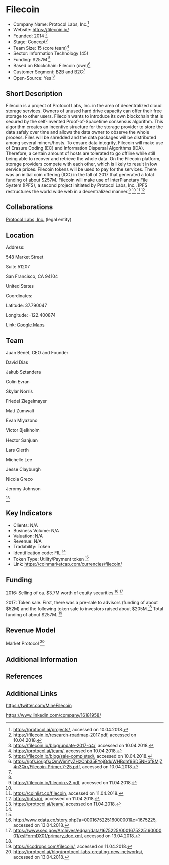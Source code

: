 =Filecoin=

* Company Name: Protocol Labs, Inc.<ref name=„protocollabsprojects“>https://protocol.ai/projects/, accessed on 10.04.2018.</ref>
* Website: https://filecoin.io/
* Founded: 2014 <ref name=„roadmap“>https://filecoin.io/research-roadmap-2017.pdf, accessed on 10.04.2018.</ref>
* Stage: Concept<ref>https://filecoin.io/blog/update-2017-q4/, accessed on 10.04.2018.</ref>
* Team Size: 15 (core team)<ref>https://protocol.ai/team/, accessed on 10.04.2018.</ref>
* Sector: Information Technology (45)
* Funding: $257M <ref name=„token“>https://filecoin.io/blog/sale-completed/, accessed on 10.04.2018.</ref>
* Based on Blockchain: Filecoin (own)<ref name=„primer“>https://ipfs.io/ipfs/QmWimYyZHzChb35EYojGduWHBdhf9SD5NHqf8MjZ4n3Qrr/Filecoin-Primer.7-25.pdf, accessed on 10.04.2018.</ref>
* Customer Segment: B2B and B2C<ref name=„primer“/>
* Open-Source: Yes <ref name=„primer“/> <!-- There is no GitHub page of Filecoin, open-source anyway?? -->


==Short Description==

Filecoin is a project of Protocol Labs, Inc. in the area of decentralized cloud storage services. Owners of unused hard drive capacity can offer their free storage to other users. Filecoin wants to introduce its own blockchain that is secured by the self-invented Proof-of-Spacetime consensus algorithm. This algorithm creates an incentive structure for the storage provider to store the data safely over time and allows the data owner to observe the whole process. Files will be shredded and the data packages will be distributed among several miners/hosts. To ensure data integrity, Filecoin will make use of Erasure Coding (EC) and Information Dispersal Algorithms (IDA). Therefore, a certain amount of hosts are tolerated to go offline while still being able to recover and retrieve the whole data. On the Filecoin platform, storage providers compete with each other, which is likely to result in low service prices. Filecoin tokens will be used to pay for the services. There was an initial coin offering (ICO) in the fall of 2017 that generated a total funding of about $257M. Filecoin will make use of InterPlanetary File System (IPFS), a second project initiated by Protocol Labs, Inc.. IPFS restructures the world wide web in a decentralized manner.<ref name=”PoRep”>https://filecoin.io/filecoin.v2.pdf, accessed on 11.04.2018.</ref> <ref name=”primer”/> <ref name=”coinlist”>https://coinlist.co/filecoin, accessed on 11.04.2018.</ref> <ref>https://ipfs.io/, accessed on  11.04.2018.</ref>


==Collaborations==

[https://protocol.ai/ Protocol Labs, Inc.] (legal entity)



==Location==

Address: 

548 Market Street

Suite 51207

San Francisco, CA 94104

United States



Coordinates: 

Latitude: 37.790047

Longitude: -122.400874



Link: [https://www.google.ch/maps/place/548+Market+St,+San+Francisco,+CA+94104,+USA/@37.7899928,-122.4008679,20.65z/data=!4m13!1m7!3m6!1s0x808580627b5ea1d1:0x60fd99496057cf74!2s548+Market+St,+San+Francisco,+CA+94104,+USA!3b1!8m2!3d37.7900465!4d-122.4008744!3m4!1s0x808580627b5ea1d1:0x60fd99496057cf74!8m2!3d37.7900465!4d-122.4008744 Google Maps]



==Team==

Juan Benet, CEO and Founder

David Dias

Jakub Sztandera

Colin Evran

Skylar Norris

Friedel Ziegelmayer

Matt Zumwalt

Evan Miyazono

Victor Bjelkholm

Hector Sanjuan

Lars Gierth

Michelle Lee

Jesse Clayburgh

Nicola Greco

Jeromy Johnson

<ref>https://protocol.ai/team/, accessed on 11.04.2018.</ref>


==Key Indicators==

* Clients: N/A
* Business Volume: N/A
* Valuation: N/A
* Revenue: N/A
* Tradability: Token<!-- (and stocks?) -> Where can I find the missing information about stocks and shares? -->
* Identification code: FIL <ref name=„coinlist“/>
* Token Type: Utility/Payment token <ref name=„primer“/>
* Link: https://coinmarketcap.com/currencies/filecoin/



==Funding==

2016: Selling of ca. $3.7M worth of equity securities.<ref>http://www.xdata.co/story.php?a=000167522516000001&c=1675225, accessed on 13.04.2018.</ref> <ref>https://www.sec.gov/Archives/edgar/data/1675225/000167522516000001/xslFormDX01/primary_doc.xml, accessed on 13.04.2018.</ref>

2017: Token sale. First, there was a pre-sale to advisors (funding of about $52M) and the following token sale to investors raised about $205M.<ref name=„token“/> Total funding of about $257M. <ref>https://icodrops.com/filecoin/, accessed on 11.04.2018.</ref>


==Revenue Model==

Market Protocol <!--(what category?)--><ref>https://protocol.ai/blog/protocol-labs-creating-new-networks/, accessed on 13.04.2018.</ref>



==Additional Information==




==References==

<references/>



==Additional Links==

https://twitter.com/MineFilecoin

https://www.linkedin.com/company/16181958/
